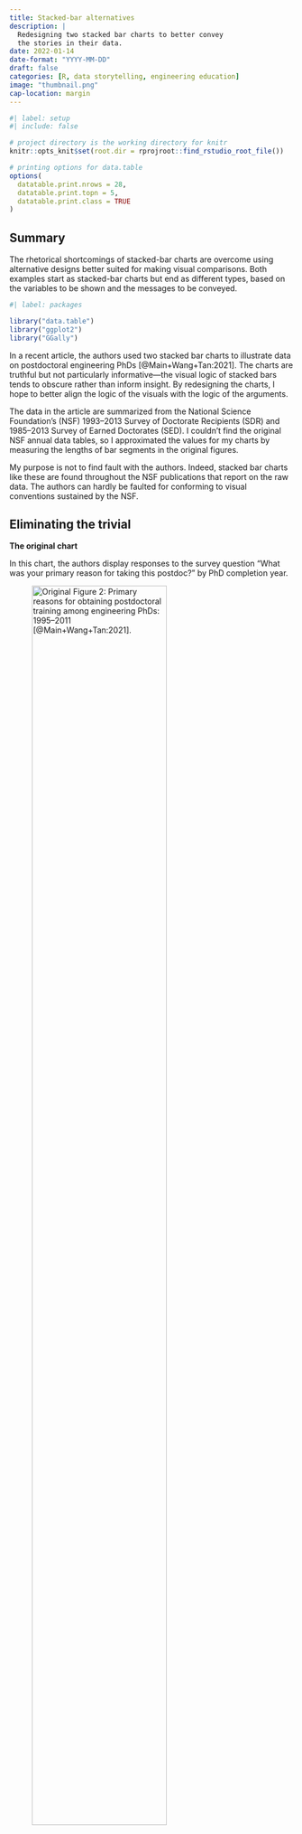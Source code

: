 ```yaml
---
title: Stacked-bar alternatives
description: |
  Redesigning two stacked bar charts to better convey 
  the stories in their data.
date: 2022-01-14
date-format: "YYYY-MM-DD"
draft: false
categories: [R, data storytelling, engineering education]
image: "thumbnail.png"
cap-location: margin
---
```


```r
#| label: setup
#| include: false

# project directory is the working directory for knitr
knitr::opts_knit$set(root.dir = rprojroot::find_rstudio_root_file())

# printing options for data.table
options(
  datatable.print.nrows = 28,
  datatable.print.topn = 5,
  datatable.print.class = TRUE
)
```

:::{.callout-note}
## Summary 
The rhetorical shortcomings of stacked-bar charts are overcome using alternative designs better suited for making visual comparisons. Both examples start as stacked-bar charts but end as different types, based on the variables to be shown and the messages to be conveyed.
:::

```r
#| label: packages

library("data.table")
library("ggplot2")
library("GGally")
```

In a recent article, the authors used two stacked bar charts to illustrate data on postdoctoral engineering PhDs [@Main+Wang+Tan:2021]. The charts are truthful but not particularly informative---the visual logic of stacked bars tends to obscure rather than inform insight. By redesigning the charts, I hope to better align the logic of the visuals with the logic of the arguments. 

The data in the article are summarized from the National Science Foundation's (NSF) 1993--2013 Survey of Doctorate Recipients (SDR) and 1985--2013 Survey of Earned Doctorates (SED). I couldn't find the original NSF annual data tables, so I approximated the values for my charts by measuring the lengths of bar segments in the original figures.  

My purpose is not to find fault with the authors. Indeed, stacked bar charts like these are found throughout the NSF publications that report on the raw  data. The authors can hardly be faulted for conforming to visual conventions sustained by the NSF.




## Eliminating the trivial




**The original chart**

In this chart, the authors display responses to the survey question "What was your primary reason for taking this postdoc?" by PhD completion year.

![Original Figure 2: Primary reasons for obtaining postdoctoral training among engineering PhDs: 1995–2011 [@Main+Wang+Tan:2021].](fig2.png){width=75%}

Data structure:

- percentage of respondents annually selecting reasons, quantitative variable   
- reasons for postdoctoral training, nominal categorical variable, 6 levels  
- year of PhD completion, discrete ordinal categorical variable, 1995--2011    




**Exploratory design: evolutions**

A prominent element of this stacked-bar design is time on the horizontal axis. A visual convention in this discourse community is that independent variables occupy horizontal axes, implying here that time is the independent variable. 
Conventionally, time-dependent variables are best graphed as scatterplots with connected dots to display their evolution over time [@Doumont:2009, 141]. 

The figure below shows the stacked-bar data as a collection of evolutions---how survey percentages vary over time conditioned by the reason for obtaining postdoc training. The panels are organized in "graph order", that is, increasing median value from left to right and from bottom to top (the panel median is shown as a horizontal reference line in each panel).

```r
#| label: fig-line-chart
#| fig.asp: 1
#| fig-cap: "Graphing the data as a set of time-series."

dt <- fread("data/fig2.csv")

dt[, med_pct := median(pct), by = "reason"]

ggplot(data = dt, aes(x = year, y = pct)) +
  geom_line(linetype = 2, color = "gray") +
  geom_hline(aes(yintercept = med_pct), linetype = 3) + 
  geom_point() +
  facet_wrap(vars(reorder(reason, pct, median)), ncol = 2, as.table = FALSE) +
  labs(x = "PhD completion year", y = "")
```

No particular time-dependent trend stands out. However, two of the  panels---Training in areas outside of PhD field and Other employment not available---appear to be inversely correlated. This made me wonder if and to what extent correlations exist. 





**Exploratory design: correlations**

One approach to visualizing multivariate correlations is a scatterplot matrix, a grid of scatterplots of pairwise relationships  [@Emerson+Green+etal:2013] as shown below. The lower triangle shows graphs of data taken two variables at a time with each data marker representing a year (the time variable is still present); the diagonal shows the distribution of each reason; and the upper triangle gives the pairwise Pearson correlation coefficients.

```r
#| label: fig-scatterplot-matrix
#| fig.height: 6.5
#| fig-cap: "Looking for correlations."

dtwide <- copy(dt)
dtwide <- dtwide[.(reason = c(
  "Additional training in PhD field", 
  "Training in areas outside of PhD field", 
  "Postdoc generally expected for career in this field", 
  "Work with a specific person or place", 
  "Other", 
  "Other employment not available"), 
  to = c(
    "In field", 
    "Out of field", 
    "Expected", 
    "Specific", 
    "Other", 
    "Unavailable")), 
  on = "reason", 
  reason := i.to]

dtwide <- dcast(dtwide, year ~ reason, value.var = "pct", fill = 0)

# https://stackoverflow.com/questions/30720455/how-to-set-same-scales-across-different-facets-with-ggpairs
lowerfun <- function(data, mapping){
  ggplot(data = data, mapping = mapping) +
    geom_point() +
    scale_x_continuous(limits = c(0, 45)) +
    scale_y_continuous(limits = c(0, 45)) +
    geom_smooth(formula = y ~ x, method = "loess", se = FALSE, size = 0.5)
} 

ggpairs(dtwide, 
        columns = 2:7, 
        upper = list(continuous = wrap("cor", size = 3)), 
        lower = list(continuous = wrap(lowerfun))
        )
```

Two variable pairs have correlation coefficients greater than 0.6, which for human behavior indicates a fairly strong correlation. Both are negative (inverse)  correlations: one (that I noticed in the scatterplots) between "other employment unavailable" and "training outside the PhD field"; and a second between "expected in the field" and "other". In the figure below. I extract both pairs of data to isolate the pairings. 

```r
#| label: fig-correlation-close-up
#| fig.width: 3.2
#| fig.asp: 1
#| fig-cap: "Inverse correlation between “other employment unavailable” and “training outside the PhD field”."
ggpairs(dtwide, 
        columns = c(7, 5), 
        upper = list(continuous = wrap("cor", size = 3)), 
        lower = list(continuous = wrap(lowerfun))
        )
```

```r
#| label: fig-correlation-close-up-2
#| fig.width: 3.2
#| fig.asp: 1
#| fig-cap: "Inverse correlation between “expected in the field” and “other”."
ggpairs(dtwide, 
        columns = c(2, 4), 
        upper = list(continuous = wrap("cor", size = 3)), 
        lower = list(continuous = wrap(lowerfun))
        )
```

The messages appears to be that 
 
- years with a higher percentage of "Other employment not available" correlate with a lower percentage of "Training in areas outside of PhD field", suggesting that when higher numbers of students accept postdoc positions   because other employment is not to be found, they are not generally interested in obtaining new training outside their field. 
- years with a higher percentage of "Postdoc generally expected for career in this field" correlate to a lower percentage of "Other" reasons, which seems a reasonable if unremarkable result.

Mildly interesting, but not really compelling. 




**Final design: distributions**

The evolution-assumption in the previous designs imposes an unnecessary barrier to finding stories in these data: time in this case is a prominent, but trivial, variable---the design *emphasizes the trivial* [@Wainer:1997, 30]. 

Having the year in the data does not mean we have to use it. Ignoring time, I'm left with a data set comprising distributions of percentages conditioned by reason. For comparing distributions, the appropriate graph design is a box and whisker plot---the conventions of the box and whisker plot should be familiar to members of this discourse community.

```r
#| label: fig-boxplot
#| fig.height: 2.5
#| fig-cap: "Visual comparisons are more definitive once we eliminate the trivial (time) as the independent variable."
ggplot(dt, aes(x = pct, y = reorder(reason, pct, median))) +
  geom_boxplot(width = 0.6) +
  labs(x = "Percentage reasons cited, 1995-2011", y = "") +
  theme_light(base_size = 12) +
  theme(legend.position = "none") 
```

Here the reasons are positioned from bottom to top in order of increasing median value. I conclude (as do the authors) that the top reason for accepting a postdoc position is additional training in field. The next three reasons have similar median values, so their ordering is less meaningful. 

By comparing ranges and interquartile ranges (IQRs) I can draw a conclusion obscured by the previous designs. The range and IQR of "Additional training in PhD field" are noticeably less dispersed than the same measures of all other reasons. Thus in-field-training is both the most frequent reason and the least variable year to year--a conclusion that is hidden when we emphasize time dependence. 

Lastly, with no legend to decode, the audience should find the redesign easier to interpret than the original. And from a publisher's perspective, the new chart occupies less space on the page and does not have to be printed in color---less important for online documents, but important considerations for printed works. 


**Impact**

In discussing the stacked bar chart in the article, the authors state, 

> The most frequently indicated reasons for taking a postdoc after PhD completion were additional training in PhD field, additional training outside of PhD field, and postdoc training is generally expected for careers in their PhD field. The reasons that engineering PhDs provided for obtaining postdoc training fluctuates between 1995 and 2011.

My conclusions differ slightly from theirs and have a bit more nuance, though in neither case are the messages particularly compelling. 

Nevertheless, the redesigned chart has an impact in serving its rhetorical goal better than the original. What one *sees* in the chart and what one *reads* in the text are more closely aligned than in the original. As Tufte [-@Tufte:1997, 53] writes, 

> ...if displays of data are to be truthful and compelling, the design logic of the display must reflect the intellectual logic of the analysis... 





## Making visual comparisons 



**The original chart**

In this chart, the authors provide a "descriptive summary of the relationship between postdoctoral training and subsequent career outcomes 7--9 years after PhD completion."

![Original Figure 3: Percentage of non-postdocs and postdocs by employment sector and primary work activity 7-9 years after PhD completion, 1993-2013. [@Main+Wang+Tan:2021].](fig3.png){width=75%}

Data structure (Figure 3a)

- percentage of respondents in an employment sector, quantitative variable   
- employment sectors, nominal categorical variable, 5 levels  
- postdoc status, nominal categorical variable, 2 levels    

Data structure (Figure 3b)

- percentage of respondents in a work activity, quantitative variable   
- primary work activity, nominal categorical variable, 5 levels  
- postdoc status, nominal categorical variable, 2 levels 






**Redesign: dot chart**

Stacked bars of this type, like pie charts, show fractions of a whole. Such charts are a "good choice for lay audiences, but they certainly lack the accuracy of alternative representations" [@Doumont:2009, p. 134]. Such data are often best encoded using dot charts---charts with dots along a common scale [@Cleveland:1984]. 

```r
#| label: read-data-set-2
dt <- fread("data/fig3.csv")

dt3a <- dt[type %chin% c("Employment sector")]
dt3a[, sector := type_levels]
dt3a[, type := NULL]
dt3a[, type_levels := NULL]

dt3b <- dt[type %chin% c("Primary work activity")]
dt3b[, activity := type_levels]
dt3b[, type := NULL]
dt3b[, type_levels := NULL]

dt3b <- dt3b[.(activity = c(
  "Research and development", 
  "Teaching", 
  "Management and admin", 
  "Computer applications", 
  "Other"), 
  to = c(
    "Res & dev", 
    "Teaching", 
    "Mgmt & admin", 
    "Computer apps", 
    "Other")), 
  on = "activity", 
  activity := i.to]
```

In the original stacked bar chart, the authors have one column for each postdoc status level, indicating the rhetorical goal of comparing the experiences of PhDs with postdocs to those without.  This lends itself to plotting the dots for postdocs and non-postdocs along the same row of the chart, facilitating a direct visual comparison. 

Below, the employment sector graph is redesigned as a dot chart with rows ordered from bottom to top in order of increasing mean percentage. 

```r
#| label: fig-dot-chart-1
#| fig.asp: 0.35
#| fig-cap: "Quantitative comparisons are visually more accessible when data are plotted along a common horizontal scale."

ggplot(dt3a, aes(x = fraction, y = reorder(sector, fraction, mean), color = status, fill = status)) +
  geom_point(size = 3, shape = 21) +
  labs(x = "Percentage", 
       y = "", 
       title = "Employment sector") +
  theme_light(base_size = 12) +
  theme(legend.title = element_blank()) + 
  scale_color_manual(values = c("black", "black")) + 
  scale_fill_manual(values = c("white", "black")) +
  scale_x_continuous(limits = c(0, 60), breaks = seq(0, 100, 10))
```

In discussing the stacked bar chart in the article, the authors state,

> Most postdoctoral scholars and non-postdocs worked in industry 7--9 years after the PhD. However, the share of PhDs who worked in industry is lower among the postdoc group compared to non-postdocs. Compared with non-postdocs, a greater share of postdocs go on to tenure-track and non-tenure-track faculty positions. 

The argument is also supported by the dot chart but qualitative terms "most", "lower", etc. could be replaced with quantitative comparisons. For example, the dot chart supports the argument that industry employs just over 40% of postdocs and more than 50% of non-postdocs. Moreover, industry employs twice the number of postdocs than the next most popular sector (tenure-track), and more than three times the number of non-postdocs. 

A similar outcome can be seen in the redesigned work activity chart. 

```r
#| label: fig-dot-chart-2
#| fig.asp: 0.35
#| fig-cap: "Dot charts are superior to stacked-bar charts for audiences expecting visual access to quantitative comparisons."

ggplot(dt3b, aes(x = fraction, y = reorder(activity, fraction, mean), color = status, fill = status)) +
  geom_point(size = 3, shape = 21) +
  labs(x = "Percentage", 
       y = "", 
       title = "Primary work activity ") +
  theme_light(base_size = 12) +
  theme(legend.title = element_blank()) + 
  scale_color_manual(values = c("black", "black")) + 
  scale_fill_manual(values = c("white", "black")) +
  scale_x_continuous(limits = c(0, 60), breaks = seq(0, 100, 10))
```

In discussing the stacked bar chart in the article, the authors state,

> Compared with non-postdocs, a greater proportion of postdoctoral scholars engage in research and development as their primary work activity. Meanwhile, a greater proportion of non-postdocs perform management and administrative duties.

Again, the discussion is also consistent with the new chart but a quantitative comparison is easier to see: research and development employs over 40% of non-postdocs and over 50% of postdocs, which for both groups is at least four times the number in the next most popular sector (teaching). 


**Impact**

Dot charts are superior to stacked bar charts for data of this type. As illustrated above, relative magnitudes are more easily visualized and quantified than with stacked bars. Even if one prefers not to include quantities in the verbal discussion, readers can easily make quantitative inferences on their own. 

Also, in this particular case, the dot chart legend is much easier to decode, with two entries compared to 5 entries for the original stacked bars.






## Recognizing conventional grip

I mentioned in the introduction that NSF reports from which some of these data were obtained sustain the visual convention of stacked bar charts even though  the stacked-bar design is deficient compared to alternative designs available. This persistence of convention highlights what Kostelnick and Hassett  call the *tenacity of conventional grip* [-@Kostelnick+Hassett:2003, 171]. They write, 

> Readers become highly invested in the status quo because it cuts a well-worn path, and deviations from that familiar path can seem arduous, risky, and unnecessary. The well-worn path can give sanction to conventuional practices that seem to violate perceptual principles of effective design...once readers have acquired a knack for reading these conventions, readers become quite proficient and may strongly resist wandering off that path.

However, conventional grip can create problems for both authors and audiences  (ibid., 182), 

> Although grip can greatly benefit users by creating a stable environment for shaping and interpreting visual language, conventions can also become so entrenched that they interfere with meaning making by not changing to match conditions or by leading to mindless, unwarranted conformity. Designers can easily succumb to conventional inertia and perhaps not even realize its rhetorical drawbacks.  









### Additional software credits  {.appendix}
   
- [GGally](https://CRAN.R-project.org/package=GGally) for the scatterplot matrix    
    
